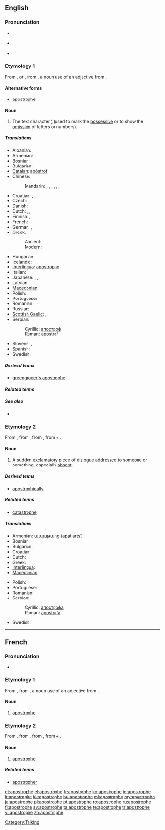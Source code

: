{{was wotd|2007|February|13}}
{{also|apostrophé}}
==English==

===Pronunciation===
* {{a|RP}} {{IPA|/əˈpɒs.trə.fi/}}
* {{a|US}} {{IPA|/əˈpɑːs.trə.fi/}}
* {{audio|en-us-apostrophe.ogg|Audio (US)}}

===Etymology 1===
From {{etyl|fr}} {{term|apostrophe|lang=fr}}, or {{etyl|la}} {{term|apostrophus|lang=la}}, from {{etyl|grc}} {{term|ἀπόστροφος||accent of elision|lang=grc|tr=apostrophos|sc=Polytonic}}, a noun use of an adjective from {{term|ἀποστρέφω||I turn away|lang=grc|tr=apostrephō|sc=Polytonic}}.

====Alternative forms====
* [[apostrophë]]

====Noun====
{{en-noun}}

# {{context|orthography}} The text character '''[[’]]''' (used to mark the [[possessive]] or to show the [[omission]] of letters or numbers).

=====Translations=====
{{trans-top|the character ’}}
* Albanian: {{t+|sq|apostrof|m|xs=Albanian}}
* Armenian: {{t-|hy|ապաթարց|tr=apat’arc’}}
* Bosnian: {{t-|bs|apostrof|m}}
* Bulgarian: {{t+|bg|апостроф|m}}
* [[Catalan]]: [[apòstrof]] {{m}}
* Chinese:
*: Mandarin: {{t|cmn|省略符號|sc=Hani}},  {{t|cmn|省略符号|tr=shěnglüè fúhào|sc=Hani}},  {{t|cmn|隔音符號|sc=Hani}},  {{t|cmn|隔音符号|tr=géyīn fúhào|sc=Hani}},  {{t|cmn|省字符|tr=shěngzìfú|sc=Hani}},  {{t|cmn|單引號|sc=Hani}},  {{t|cmn|单引号|tr=dānyǐnhào|sc=Hani}}
* Croatian: {{t-|hr|apostrof|m}}, {{t-|hr|izostavnik|m}}
* Czech: {{t+|cs|apostrof|m}}
* Danish: {{t-|da|apostrof}}
* Dutch: {{t|nl|afkappingsteken|n}}, {{t-|nl|weglatingsteken|n}}, {{t+|nl|apostrof|f}}
* Finnish: {{t+|fi|heittomerkki}}, {{t-|fi|apostrofi}}
* French: {{t+|fr|apostrophe|f}}
* German: {{t+|de|Apostroph|m}}, {{t-|de|Hochkomma|n}}
* Greek:
*: Ancient: {{tø|grc|ἀπόστροφος|f|sc=Grek|xs=Ancient Greek}}
*: Modern: {{t+|el|απόστροφος|f|tr=apóstrofos}}
{{trans-mid}}
* Hungarian: {{t+|hu|aposztróf}}
* Icelandic: {{t-|is|úrfellingarmerki|n}}
* [[Interlingua]]: [[apostropho]]
* Italian: {{t+|it|apostrofo|m}}
* Japanese: {{t|ja|アポストロフィー|tr=aposutorofī}},  {{t|ja|アポストロフ|tr=aposutorofu}},  {{t|ja|省略符号|tr=しょうりゃくふごう, shōryaku fugō}}
* Latvian: {{t-|lv|apostrofs|m|xs=Latvian}}
* [[Macedonian]]: {{t-|mk|апостроф|m|tr=ápostrof}}
* Polish: {{t+|pl|apostrof|m}}
* Portuguese: {{t+|pt|apóstrofo|m}}
* Romanian: {{t+|ro|apostrof|n}}
* Russian: {{t+|ru|апостроф|m|tr=apostróf, apóstrof}}
* [[Scottish Gaelic]]: {{t-|gd|ascair|m|xs=Scottish Gaelic}},  {{t-|gd|asgair|m|xs=Scottish Gaelic}}
* Serbian:
*: Cyrillic: [[апостроф]] {{m}}
*: Roman: [[apostrof]] {{m}}
* Slovene: {{t+|sl|opuščaj|m}}, {{t+|sl|apostrof|m}}
* Spanish: {{t+|es|apóstrofo|m}}
* Swedish: {{t-|sv|apostrof}}
{{trans-bottom}}

=====Derived terms=====
* [[greengrocer's apostrophe]]

=====Related terms=====
{{punctuation}}

=====See also=====
* {{pedia}}

===Etymology 2===
From {{etyl|la}} {{term|apostrophe|lang=la}}, from {{etyl|grc}} {{term|ἀποστροφή|sc=polytonic}}, from {{term|ἀποστρέφω||I turn away|sc=Polytonic}}, from {{term|ἀπό|sc=Polytonic}} + {{term|στρέφω||I turn|sc=Polytonic}}.

====Noun====
{{en-noun}}

# {{rhetoric}} A sudden [[exclamatory]] piece of [[dialogue]] [[addressed]] to someone or something, especially [[absent]].

=====Derived terms=====
* [[apostrophically]]

=====Related terms=====
* [[catastrophe]]

=====Translations=====
{{trans-top|sudden piece of dialogue}}
* Armenian: [[ապաթարց]] (apat‘arts‘)
* Bosnian: {{t-|bs|apostrofa|f}}
* Bulgarian: {{t+|bg|апостроф}}
* Croatian: {{t-|hr|apostrofa|f}}
* Dutch: {{t+|nl|apostrof|f}}
* Greek: {{t+|el|αποστροφή|f}}
* [[Interlingua]]: {{t-|ia|apostrophe|xs=Interlingua}}
* [[Macedonian]]: {{t-|mk|апострофа|f|tr=аpostrófa}}
{{trans-mid}}
* Polish: {{t-|pl|apostrofa|f}}
* Portuguese: {{t-|pt|apóstrofe|f}}
* Romanian: {{t+|ro|apostrof|n}}
* Serbian:
*: Cyrillic: [[апострофа]] {{f}}
*: Roman: [[apostrofa]] {{f}}
* Swedish: {{t-|sv|apostrof}}
{{trans-bottom}}


[[Category:Talking]]

----

==French==

===Pronunciation===
* {{audio|Fr-apostrophe.ogg|Audio}}

===Etymology 1===
From {{etyl|la|fr}} {{term|apostrophus|lang=la}}, from {{etyl|grc|fr}} {{term|ἀπόστροφος||accent of elision|lang=grc|tr=apostrophos|sc=Polytonic}}, a noun use of an adjective from {{term|ἀποστρέφω||I turn away|lang=grc|tr=apostrephō|sc=Polytonic}}.

====Noun====
{{fr-noun|f}}

# {{orthography|lang=fr}} [[#English|apostrophe]]

===Etymology 2===
From {{etyl|la|fr}} {{term|apostrophe|lang=la}}, from {{etyl|grc|fr}} {{term|ἀποστροφή|sc=polytonic}}, from {{term|ἀποστρέφω||I turn away|sc=Polytonic}}, from {{term|ἀπό|sc=Polytonic}} + {{term|στρέφω||I turn|sc=Polytonic}}.

====Noun====
{{fr-noun|f}}

# {{rhetoric|lang=fr}} [[#English|apostrophe]]

=====Related terms=====
* [[apostropher]]

[[et:apostrophe]]
[[el:apostrophe]]
[[fr:apostrophe]]
[[ko:apostrophe]]
[[io:apostrophe]]
[[it:apostrophe]]
[[kk:apostrophe]]
[[hu:apostrophe]]
[[ml:apostrophe]]
[[my:apostrophe]]
[[ja:apostrophe]]
[[pl:apostrophe]]
[[pt:apostrophe]]
[[ro:apostrophe]]
[[ru:apostrophe]]
[[fi:apostrophe]]
[[sv:apostrophe]]
[[ta:apostrophe]]
[[te:apostrophe]]
[[tr:apostrophe]]
[[vi:apostrophe]]
[[zh:apostrophe]]